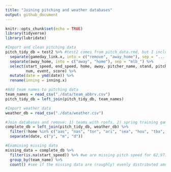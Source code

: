 ```yaml
---
title: "Joining pitching and weather databases"
output: github_document
---
```


```r
knitr::opts_chunk$set(echo = TRUE)
library(tidyverse)
library(lubridate)
```


```r
#Import and clean pitching data 
pitch_tidy_db = test2 %>% #test2 comes from pitch_data.rmd, but I included a few more variables 
  separate(gameday_link.x, into = c("remove", "away_home"), sep = ".............._") %>%
  separate(away_home, into = c("away", "home"), sep = "mlb_") %>% 
  select(start_speed, end_speed, home, away, pitcher_name, stand, pitch_type, date, inning.x, pitcher, type,
         num, event, score) %>% 
  mutate(date = ymd(date)) %>% 
  rename(inning = inning.x)

#Add team names to pitching data 
team_names = read_csv("./data/team_abbrv.csv")
pitch_tidy_db = left_join(pitch_tidy_db, team_names)  
```

```r
#Import weather data 
weather_db = read_csv("./data/weather.csv") 

#Join databases and remove: 1) teams with roofs, 2) spring training games, 3) AS games 
complete_db = left_join(pitch_tidy_db, weather_db) %>% 
  filter(!home %in% c("aas", "nas", "tor", "ari", "sea", "hou", "tba", "mia", "1", "2")) %>%  
  separate(date, c("y", "m", "d")) 
```

```r
#Examining missing data
missing_data = complete_db %>% 
  filter(is.na(start_speed)) %>% #we are missing pitch speed for 62,971 pitches 
  group_by(team_name) %>% 
  count() #see if the missing data are (roughly) evenly distributed among the teams 
```

